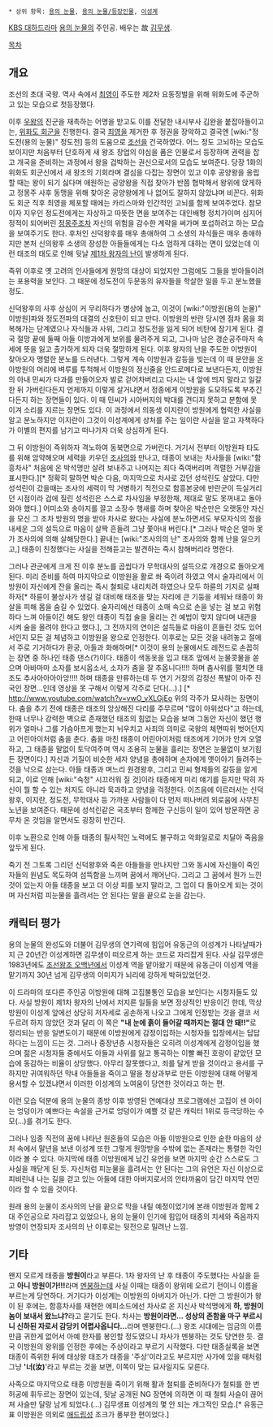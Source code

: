 * 상위 항목: [[용의 눈물]], [[용의 눈물/등장인물]], [[이성계]]

[[KBS 대하드라마]] [[용의 눈물]]의 주인공. 배우는 故 [[김무생]].

[[목차]]
== 개요 ==
조선의 초대 국왕. 역사 속에서 [[최영]]이 주도한 제2차 요동정벌을 위해 위화도에 주군하고 있는 모습으로 첫등장했다. 

{{{#!html
<object width="420" height="315"><param name="movie" value="//www.youtube.com/v/8L_KIIOok28?hl=ko_KR&version=3"></param><param name="allowFullScreen" value="true"></param><param name="allowscriptaccess" value="always"></param><embed src="//www.youtube.com/v/8L_KIIOok28?hl=ko_KR&version=3" type="application/x-shockwave-flash" width="420" height="315" allowscriptaccess="always" allowfullscreen="true"></embed></object>
}}}

이후 [[우왕]]의 진군을 재촉하는 어명을 받고도 이를 전달한 내시부사 김완을 붙잡아들이고는, [[위화도 회군]]을 진행한다. 결국 [[최영]]을 제거한 후 정권을 장악하고 결국엔 [wiki:"정도전(용의 눈물)" 정도전] 등의 도움으로 [[조선]]을 건국하였다. 어느 정도 고뇌하는 모습도 보이지만 처음부터 단호하게 새 왕조 창업의 야심을 품은 인물로서 등장하며 권력을 잡고 개국을 준비하는 과정에서 왕을 겁박하는 권신으로서의 모습도 보여준다. 당장 1화의 위화도 회군신에서 새 왕조의 기회라며 결심을 다잡는 장면이 있고 이후 공양왕을 옹립할 때는 왕이 되기 싫다며 애원하는 공양왕을 직접 찾아가 반쯤 협박해서 왕위에 앉게하고 정몽주 사후 동맹을 위해 찾아온 공양왕에게 나 없어도 잘하지 않았냐며 비꼰다. 위화도 회군 직후 최영을 체포할 때에는 카리스마와 인간적인 고뇌를 함께 보여주었다. 참모이자 지우인 정도전에게는 자상하고 따뜻한 면을 보여주는 대인배형 정치가이며 심지어 정적이 되어버린 [[정몽주]]조차 자신의 위험을 감수한 계략을 써가며 포섭하려고 하는 모습을 보여주기도 한다. 후처인 신덕왕후를 매우 총애하여 그 소생의 자식들은 매우 총애하지만 본처 신의왕후 소생의 장성한 아들들에게는 다소 엄하게 대하는 면이 있었는데 이런 태조의 태도로 인해 뒷날 [[제1차 왕자의 난]]이 발생하게 된다.

즉위 이후로 옛 고려의 인사들에게 원망의 대상이 되었지만 그럼에도 그들을 받아들이려는 포용력을 보인다. 그 때문에 정도전이 두문동의 유자들을 학살한 일을 두고 분노했을 정도.

신덕왕후의 사후 상심이 커 무리하다가 병상에 눕고, 이것이 [wiki:"이방원(용의 눈물)" 이방원]파와 정도전파의 대결의 신호탄이 되고 만다. 이방원의 반란 당시엔 점차 몸을 회복해가는 단계였으나 자식들과 사위, 그리고 정도전을 잃게 되어 비탄에 잠기게 된다. 결국 절망 끝에 둘째 아들 이방과에게 보위를 물려주게 되고, 그나마 남은 경순공주마저 속세에 뜻을 잃고 출가하게 되자 더욱 절망하게 된다. 이후 왕자의 난을 주도한 이방원이 찾아오자 맹렬한 분노를 드러낸다. 그렇게 계속 이방원과 갈등을 빚는데 이 때 문안을 온 아방원의 머리에 벼루를 투척해서 이방원의 정신줄을 안드로메다로 보낸다든지, 이방원의 아내 민씨가 다과를 만들어오자 발로 걷어차버리고 다시는 내 앞에 띄지 말라고 일갈한 뒤 가버린다든지 언제까지 이렇게 살거냐면서 정종에게 이방원을 도모하도록 부추긴다든지 하는 장면들이 있다. 이 때 민씨가 시아버지의 박대를 견디지 못하고 분함에 못 이겨 소리를 지르는 장면도 있다. 이 과정에서 의동생 이지란이 방원에게 협력한 사실을 알고 분노하지만 이지란이 그것이 이성계에게 상처를 주는 일이란 사실을 알고 자책하다가 이별의 편지를 남기고 떠나가자 더욱 상심하게 된다.

그 뒤 이방원이 즉위하자 격노하여 동북면으로 가버린다. 거기서 전부터 이방원파 타도를 위해 암약해오며 세력을 키우던 [[조사의]]와 만나고, 태종이 보내는 차사들을 [wiki:"함흥차사" 처음에 온 박석명만 살려 보내주고 나머지는 죄다 죽여버리며 격렬한 거부감을 표시한다.][* 정확히 말하면 박순 다음, 마지막으로 차사로 갔던 성석린도 살았다. 다만 성석린이 갔을때는 조사의 세력이 막 거병하기 직전으로 함흥본궁에 반란군이 득실거리던 시점이라 겁에 질린 성석린은 스스로 차사임을 부정한채, 제대로 말도 못꺼내고 돌아와야 했다.] 어미소와 송아지를 끌고 소장수 행새를 하며 찾아온 박순만은 오랫동안 자신을 모신 그 조차 방원의 명을 받아 차사로 왔다는 사실에 분노하면서도 부모자식의 정을 내세운 그의 설득으로 마음이 살짝 흔들려 그냥 쫓아내 버린다.[* 그러나 박순은 얼마 못 가 조사의에 의해 살해당한다.] 끝내는 [wiki:"조사의의 난" 조사의와 함께 난을 일으키고,] 태종이 친정했다는 사실을 전해듣고는 발견하는 즉시 참해버리라 명한다.

그러나 관군에게 크게 진 이후 분노를 곱씹다가 무학대사의 설득으로 개경으로 돌아오게 된다. 미리 준비를 하여 마지막으로 이방원을 활로 쏴 죽이려 하였고 역시 술자리에서 이방원이 자신에게 잔을 올리는 즉시 철퇴로 내리치려 하였으나 모두 하륜의 기지로 실패하자[* 하륜이 불상사가 생길 걸 대비해 태조을 맞는 자리에 큰 기둥을 세워놔 태종이 화살을 피해 몸을 숨길 수 있었다. 술자리에선 태종이 소매 속으로 손을 넣는 걸 보고 위험하다 느껴 아들이긴 해도 왕인 태종이 직접 술을 올리는 건 예법이 맞지 않다며 내관을 시켜 술을 올려야 한다고 했다.], 그 전까지의 연이은 설득들로 마음이 흔들린 것도 있어서인지 모든 걸 체념하고 이방원을 왕으로 인정한다. 이후로는 모든 것을 내려놓고 절에서 주로 기거하다가 환궁, 아들과 화해하며[* 이것이 용의 눈물에서도 레전드로 손꼽히는 장면 중 하나인 태종 댄스(?)이다. 태종이 색동옷을 입고 태조 앞에서 눈물콧물을 쏟으며 아바마마 소자를 보시옵소서, 소자가 춤을 잘 추옵니다!!!! 하며 춤사위를 펼치면 태조도 추사아아아아앙!!!! 하며 태종을 만류하는데 두 연기 거장의 감정선 폭발이 아주 진국인 장면...인데 영상을 못 구해서 이렇게 각주로 단다(...).] [* http://www.youtube.com/watch?v=vwO_vXLGjEo 위의 각주가 묘사하는 장면이다. 춤을 추기 전에 태종은 태조의 앙상해진 다리를 주무르며 "많이 아위셨다"고 하는데, 한때 너무나 강력한 벽으로 존재했던 태조의 힘없는 모습을 보며 그동안 자신이 했던 행위가 얼마나 그를 가슴아프게  했는지 뉘우치고 사죄의 의미로 국왕의 체면따위 벗어던지고 어린아이처럼 춤을 춘다. 춤을 마친 태종이 어린아이처럼 태조에게 기어가 안겨 오열하고, 그 태종을 말없이 토닥여주며 역시 조용히 눈물을 흘리는 장면은 눈물없이 보기힘든 장면이다.] 자신과 기질이 비슷한 세자 양녕을 총애하며 손자에게 옛이야기 들려주는 것을 낙으로 삼는다. 아들 태종과 며느리 원경왕후, 그리고 민씨 형제들의 갈등을 알게 되고, 이로 인해 [wiki:"숙청" 시끄러워 질 것]이라 태종에게 미리 얘기를 듣지만 딱히 자신이 뭘 할 수 있는 처지도 아니라 묵과하고 양녕을 걱정한다. 이즈음에 이르러서는 신덕왕후, 이지란, 정도전, 무학대사 등 가까운 사람들이 다 먼저 떠나버려 외로움에 사무친 노년을 보여준다. 때문에 성석린같은 국초부터 함께한 구신등이 일이 있어 방문하면 공무차 온 것임을 알면서도 굉장히 반긴다. 

이후 노환으로 인해 아들 태종의 필사적인 노력에도 불구하고 악화일로로 치달아 죽음을 앞두게 된다. 

{{{#!html
<object width="480" height="360"><param name="movie" value="//www.youtube.com/v/9qiA8OVwRRk?version=3&amp;hl=ko_KR"></param><param name="allowFullScreen" value="true"></param><param name="allowscriptaccess" value="always"></param><embed src="//www.youtube.com/v/9qiA8OVwRRk?version=3&amp;hl=ko_KR" type="application/x-shockwave-flash" width="480" height="360" allowscriptaccess="always" allowfullscreen="true"></embed></object>
}}}

죽기 전 그토록 그리던 신덕왕후와 죽은 아들들을 만나지만 그와 동시에 자신들이 죽인 자들의 원념도 목도하여 섬뜩함을 느끼며 꿈에서 깨어난다. 그리고 그 꿈에서 뭔가 느낀 것이 있는지 아들 태종을 보고 더 이상 피를 보지 말라고, 그 업이 다 돌아오게 되는 것이며 자신처럼 피눈물을 흘려서는 안 된다는 말을 끝으로 눈을 감는다.

== 캐릭터 평가 ==
용의 눈물의 완성도와 더불어 김무생의 연기력에 힘입어 유동근의 이성계가 나타날때가지 근 20년간 이성계하면 김무생이 떠오르게 하는 코드로 자리잡게 된다. 사실 김무생은 1983년에도 [[조선왕조 오백년]]에서 이성계 역을 맡아왔기 때문에 유동근이 이성계 역을 맡기까지 30년 넘게 김무생의 이미지가 뇌리에 강하게 박혀있었던것.

이 드라마의 또다른 주인공 이방원에 대해 고집불통인 모습을 보인다는 시청자들도 있다. 사실 방원이 제1차 왕자의 난에서 저지른 일들을 보면 정상적인 반응이긴 한데, 막상 방원이 이성계 앞에선 상당히 저자세로 공손하게 나오고 그에게 인정받는 것을 결코 서두르려 하지 않았던 것과 달리 이 쪽은 '''"내 눈에 흙이 들어갈 때까지는 절대 안 돼!!"'''로 정리되는 반응 일변도이기 때문에 이방원에게 감정이입하는 시청자들 입장에서는 답답하다는 느낌이 드는 것. 그러나 중장년층 시청자들은 오히려 이성계에게 감정이입을 했으며 젊은 시청자들 중에서도 아들과 사위를 잃고 통곡하는 이빨 빠진 호랑이 같았던 모습에 동감하는 비율이 상당했다. 아무리 잘못했다고, 죄를 달게 받을 것이라고 용서를 구하지만 귀여워하던 막내 아들들을 죽이고 딸을 청상과부로 만든 이방원에 대해 어떻게 용서할 수 있겠냐면서 이러한 이성계의 노여움이 당연한 것이라고 하는 편.

이런 모습 덕분에 용의 눈물의 종방 이후 방영된 연예대상 프로그램에선 고집이 센 아이는 엉덩이가 예쁘다는 속설을 근거로 엉덩이가 예쁠 것 같은 캐릭터 1위로 등극당하는 수모(...)를 겪기도 한다.

그러나 임종 직전의 꿈에 나타난 원혼들의 모습은 아들 이방원으로 인한 숱한 마음의 상처 속에서 말년을 보낸 이성계 또한 그렇게 원망받을 수밖에 없는 존재라는 통렬한 각인이라 볼 수 있다. 마지막에 태종 이방원에게 남긴 유언을 보면 마지막 순간 스스로도 그 사실을 깨닫게 된 듯. 자신처럼 피눈물을 흘려서는 안 된다는 그의 유언은 자신 이상으로 피비린내 나는 길을 걷고 있는 아들에 대한 아버지로서의 안타까움이 담긴 마지막 연민이라 할 수 있을 것이다.

원래 용의 눈물이 조사의의 난을 끝으로 막을 내릴 예정이었기에 본래 이방원과 함께 2대 주인공으로 자리잡고 있었으나, 용의 눈물이 인기에 힘입어 태종의 치세와 죽음까지 방영이 연장되자 조사의의 난 이후로는 뒷전으로 밀려난 느낌.

== 기타 ==
왠지 모르게 태종을 '''방원이'''라고 부른다. 1차 왕자의 난 후 태종이 주도했다는 사실을 듣고 '''아니 방원이가!!!'''라며 [[멘붕]]하는데 사실 이때는 태종이 왕위에 오르기 전이니 이름을 부르는게 당연하다. 거기다가 이성계는 이방원의 아버지가 아닌가. 다만 그 방원이가 왕이 된 후에는, 함흥차사를 재현한 에피소드에선 차사로 온 지신사 박석명에게 '''하, 방원이 놈이 보내서 왔느냐?'''라고 묻기도 한다. 차사는 '''방원이라면... 성상의 존함을 마구 부르시니 신하된 자로서 감당키 어렵사옵니다...'''라며 멘붕한다.(...) 왕조 시대에는 임금의 이름 만큼 귀한게 없어서 아예 한자를 봉인할 정도였으니 차사가 멘붕하는 것도 당연한 듯. 결국 이방원의 왕위를 인정한 후에는 주상이라고 부르기 시작했다. 다만 태종실록을 보면 태종이 즉위한 뒤에 태상왕 태조가 태종을 '주상'이라고도 부르지만 사가에 있을 때처럼 그냥 ''''너(汝)''''라고 부르는 것을 보면, 이쪽이 맞는 묘사일지도 모른다.  

사족으로 마지막으로 태종 이방원을 죽이기 위해 활과 철퇴를 준비하다가 철퇴를 한 번 허공에 휘두르는 장면이 있는데, 뒷날 공개된 NG 장면에 의하면 이 때 철퇴 사슬이 끊어져 사슬만 달랑 남게 되었다.(...) 김무생표 이성계의 몇 안 되는 개그적인 모습.[* 유동근표 이방원은 의외로 [[애드립]]성 조크가 풍부한 편이었다.]
